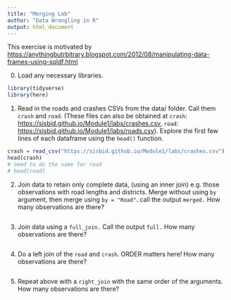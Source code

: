 ```yaml
---
title: "Merging Lab"
author: "Data Wrangling in R"
output: html_document
---
```


This exercise is motivated by <https://anythingbutrbitrary.blogspot.com/2012/08/manipulating-data-frames-using-sqldf.html>

0. Load any necessary libraries.

```r
library(tidyverse)
library(here)
```


1.  Read in the roads and crashes CSVs from the data/ folder. Call them `crash` and `road`. (These files can also be obtained at `crash`: <https://sisbid.github.io/Module1/labs/crashes.csv>, `road`: <https://sisbid.github.io/Module1/labs/roads.csv>). Explore the first few lines of each dataframe using the `head()` function. 

```r
crash = read_csv("https://sisbid.github.io/Module1/labs/crashes.csv")
head(crash)
# need to do the same for road
# head(road)
```

2.  Join data to retain only complete data, (using an inner join) e.g. those observations with road lengths and districts. Merge without using `by` argument, then merge using `by = "Road"`. call the output `merged.` How many observations are there?

```r

```

3.  Join data using a `full_join.` Call the output `full.` How many observations are there?

```r

```

4.  Do a left join of the `road` and `crash`. ORDER matters here! How many observations are there?

```r

```

5.  Repeat above with a `right_join` with the same order of the arguments. How many observations are there?

```r

```
